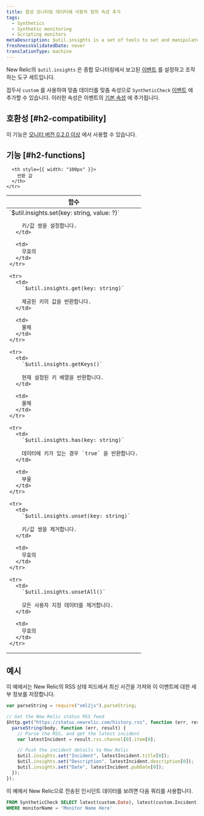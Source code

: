 ```yaml
---
title: 합성 모니터링 데이터에 사용자 정의 속성 추가
tags:
  - Synthetics
  - Synthetic monitoring
  - Scripting monitors
metaDescription: $util.insights is a set of tools to set and manipulate synthetic event data in New Relic.
freshnessValidatedDate: never
translationType: machine
---
```


New Relic의 `$util.insights` 은 종합 모니터링에서 보고된 [이벤트](/docs/using-new-relic/data/understand-data/new-relic-data-types#event-data) 를 설정하고 조작하는 도구 세트입니다.

접두사 `custom` 를 사용하여 맞춤 데이터를 맞춤 속성으로 `SyntheticCheck` [이벤트](/docs/data-apis/understand-data/new-relic-data-types/#event-data) 에 추가할 수 있습니다. 이러한 속성은 이벤트의 [기본 속성](/docs/insights/new-relic-insights/decorating-events/synthetics-default-attributes-insights#syntheticcheck-table) 에 추가됩니다.

## 호환성 [#h2-compatibility]

이 기능은 [모니터 버전 0.2.0 이상](/docs/synthetics/new-relic-synthetics/scripting-monitors/scripted-monitor-runtime-environment) 에서 사용할 수 있습니다.

## 기능 [#h2-functions]

<table>
  <thead>
    <tr>
      <th>
        함수
      </th>

      <th style={{ width: "100px" }}>
        반환 값
      </th>
    </tr>
  </thead>

  <tbody>
    <tr>
      <td>
        `$util.insights.set(key: string, value: ?)`

        키/값 쌍을 설정합니다.
      </td>

      <td>
        무효의
      </td>
    </tr>

    <tr>
      <td>
        `$util.insights.get(key: string)`

        제공된 키의 값을 반환합니다.
      </td>

      <td>
        물체
      </td>
    </tr>

    <tr>
      <td>
        `$util.insights.getKeys()`

        현재 설정된 키 배열을 반환합니다.
      </td>

      <td>
        물체
      </td>
    </tr>

    <tr>
      <td>
        `$util.insights.has(key: string)`

        데이터에 키가 있는 경우 `true` 을 반환합니다.
      </td>

      <td>
        부울
      </td>
    </tr>

    <tr>
      <td>
        `$util.insights.unset(key: string)`

        키/값 쌍을 제거합니다.
      </td>

      <td>
        무효의
      </td>
    </tr>

    <tr>
      <td>
        `$util.insights.unsetAll()`

        모든 사용자 지정 데이터를 제거합니다.
      </td>

      <td>
        무효의
      </td>
    </tr>
  </tbody>
</table>

## 예시

이 예에서는 New Relic의 RSS 상태 피드에서 최신 사건을 가져와 이 이벤트에 대한 세부 정보를 저장합니다.

```javascript
var parseString = require("xml2js").parseString;

// Get the New Relic status RSS feed
$http.get("https://status.newrelic.com/history.rss", function (err, response, body) {
  parseString(body, function (err, result) {
    // Parse the RSS, and get the latest incident
    var latestIncident = result.rss.channel[0].item[0];

    // Push the incident details to New Relic
    $util.insights.set("Incident", latestIncident.title[0]);
    $util.insights.set("Description", latestIncident.description[0]);
    $util.insights.set("Date", latestIncident.pubDate[0]);
  });
});
```

이 예에서 New Relic으로 전송된 인시던트 데이터를 보려면 다음 쿼리를 사용합니다.

```sql
FROM SyntheticCheck SELECT latest(custom.Date), latest(custom.Incident), latest(custom.Description)
WHERE monitorName = 'Monitor Name Here'
```